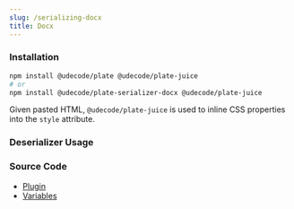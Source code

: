 ```yaml
---
slug: /serializing-docx
title: Docx
---
```


### Installation

```bash npm2yarn
npm install @udecode/plate @udecode/plate-juice
# or
npm install @udecode/plate-serializer-docx @udecode/plate-juice
```

Given pasted HTML, `@udecode/plate-juice` is used to inline CSS properties into the `style` attribute.

### Deserializer Usage


<SerializingDocxSandpack />

### Source Code

- [Plugin](https://github.com/udecode/plate/blob/main/packages/serializers/docx/src/deserializer/createDeserializeDocxPlugin.ts)
- [Variables](https://github.com/udecode/plate/blob/main/examples/src)
